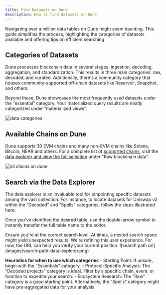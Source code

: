 ```yaml
---
title: Find Datasets on Dune
description: How to find datasets on Dune
---
```


Navigating over a million data tables on Dune might seem daunting. This guide simplifies the process, highlighting the categories of datasets available and offering tips on efficient searching.

## Categories of Datasets

Dune processes blockchain data in several stages: ingestion, decoding, aggregation, and standardization. This results in three main categories: raw, decoded, and curated. Additionally, there's a community category that houses community-supported off-chain datasets like Reservoir, Snapshot, and others.

Beyond these, Dune showcases the most frequently used datasets under the “essential” category. Your materialized query results are neatly categorized under “materialized views”.

![data categories](images/data-categories.png)

## Available Chains on Dune
Dune supports 30 EVM chains and many non-EVM chains like Solana, Bitcoin, NEAR and others. For a complete list of [supported chains](/data-catalog/), visit the [data explorer and view the full selection](https://dune.com/queries?category=canonical) under "Raw blockchain data".

![all chains on dune](images/raw_blockchain_data.png)

## Search via the Data Explorer
The data explorer is an invaluable tool for pinpointing specific datasets among the vast collection. For instance, to locate datasets for Uniswap v2 within the “Decoded” and “Spells” categories, follow the steps illustrated here:



Once you've identified the desired table, use the double-arrow symbol to instantly transfer the full table name to the editor.

<Warning>
    Ensure you're at the correct search level. At times, a nested search space might yield unexpected results. We're refining this user experience. For now, the URL can help you verify your current position.
</Warning>
    ![search path url](images/search-path-data-explorer.png)

<Tip> 

**Heuristics for when to use which categories**
    - Starting Point: If unsure, begin with the “Essentials” category.
    - Protocol-Specific Analysis: The “Decoded projects” category is ideal. Filter by a specific chain, event, or function to expedite your search.
    - Ecosystem Research: The “Raw” category is a good starting point. Alternatively, the “Spells” category might have pre-aggregated data for your analysis
</Tip>
